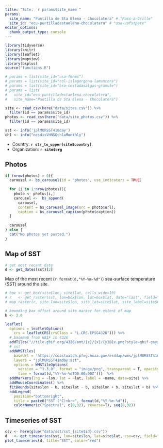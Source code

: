 ```yaml
---
title: "Site: `r params$site_name`"
params:
  site_name: "Puntilla de Sta Elena - Chocolatera" # "Pass-a-Grille"
  site_id: "ecu-puntilladestaelena-chocolatera" # "usa-usfstpete"
editor_options: 
  chunk_output_type: console
---
```


```r
library(tidyverse)
library(knitr)
library(leaflet)
library(mapview)
library(bsplus)
source("functions.R")

# params = list(site_id="usa-fknms")
# params = list(site_id="col-islagorgona-lamancora")
# params = list(site_id="bra-costadasalgas-gramute")
# params = list(
#   site_id="ecu-puntilladestaelena-chocolatera",
#   site_name="Puntilla de Sta Elena - Chocolatera")
```

```r
site <- read_csv(here("data/sites.csv")) %>% 
  filter(id == params$site_id)
photos <- read_csv(here("data/site_photos.csv")) %>% 
  filter(id == params$site_id)
```

```r
sst <- info('jplMURSST41mday')
chl <- info("nesdisVHNSQchlaMonthly")
```

- Country: **`r str_to_upper(site$country)`**
- Organization: **`r site$org`**

## Photos

```r
if (nrow(photos) > 0){
  carousel <- bs_carousel(id = "photos", use_indicators = TRUE)
  
  for (i in 1:nrow(photos)){
    photo <- photos[i,]
    carousel <-  bs_append(
      carousel,
      content = bs_carousel_image(src = photo$url),
      caption = bs_carousel_caption(photo$caption))
  }
  
  carousel
} else {
  cat("No photos yet posted.")
}
```

## Map of SST

```r
# get most recent date
d <- get_dates(sst)[2]
```

Map of the most recent (`r format(d,"%Y-%m-%d")`) sea-surface temperature (SST) around the site.

```r
# box <- get_box(site$lon, site$lat, cells_wide=10)
# r   <- get_raster(sst, lon=box$lon, lat=box$lat, date="last", field="sst")
# map_raster(r, site_lon=site$lon, site_lat=site$lat, site_label=site$name, title="SST")

# bounding box offset around site marker for extent of map
b <- 3.0

leaflet(
  options = leafletOptions(
    crs = leafletCRS(crsClass = "L.CRS.EPSG4326"))) %>%
  # basemap from GBIF in 4326
  addTiles("//tile.gbif.org/4326/omt/{z}/{x}/{y}@1x.png?style=gbif-geyser") %>% 
  # sst
  addWMSTiles(
    baseUrl = 'https://coastwatch.pfeg.noaa.gov/erddap/wms/jplMURSST41mday/request?',
    layers = "jplMURSST41mday:sst",
    options = WMSTileOptions(
      version = "1.3.0", format = "image/png", transparent = T, opacity = 0.7,
      time = format(d,"%Y-%m-%dT00:00:00Z")))  %>%
  addMarkers(lng = ~lon, lat = ~lat, label = ~name, data=site) %>% 
  addMouseCoordinates() %>% 
  fitBounds(site$lon - b, site$lat - b, site$lon + b, site$lat + b) %>% 
  addLegend(
    position="bottomright", 
    title = paste0("SST (°C)<br>", format(d,"%Y-%m-%d")),
    colorNumeric("Spectral", c(0,32), reverse=T), seq(0,32))
```

## Timeseries of SST

```r
csv <- here(glue("data/sst/sst_{site$id}.csv"))
d   <- get_timeseries(sst, lon=site$lon, lat=site$lat, csv=csv, field="sst")
plot_timeseries(d, title="SST", color="red")
```
